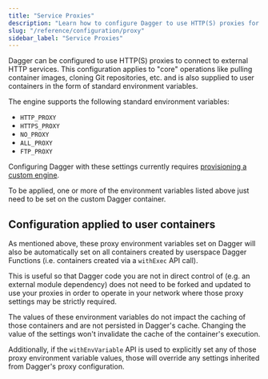 ```yaml
---
title: "Service Proxies"
description: "Learn how to configure Dagger to use HTTP(S) proxies for connecting to external services."
slug: "/reference/configuration/proxy"
sidebar_label: "Service Proxies"
---
```


Dagger can be configured to use HTTP(S) proxies to connect to external HTTP
services. This configuration applies to "core" operations like pulling
container images, cloning Git repositories, etc. and is also supplied to user
containers in the form of standard environment variables.

The engine supports the following standard environment variables:
- `HTTP_PROXY`
- `HTTPS_PROXY`
- `NO_PROXY`
- `ALL_PROXY`
- `FTP_PROXY`

Configuring Dagger with these settings currently requires [provisioning a custom engine](./custom-runner.mdx).

To be applied, one or more of the environment variables listed above just need
to be set on the custom Dagger container.

## Configuration applied to user containers

As mentioned above, these proxy environment variables set on Dagger will also
be automatically set on all containers created by userspace Dagger Functions
(i.e. containers created via a `withExec` API call).

This is useful so that Dagger code you are not in direct control of (e.g. an
external module dependency) does not need to be forked and updated to use your
proxies in order to operate in your network where those proxy settings may be
strictly required.

The values of these environment variables do not impact the caching of those
containers and are not persisted in Dagger's cache. Changing the value of the
settings won't invalidate the cache of the container's execution.

Additionally, if the `withEnvVariable` API is used to explicitly set any of
those proxy environment variable values, those will override any settings
inherited from Dagger's proxy configuration.
